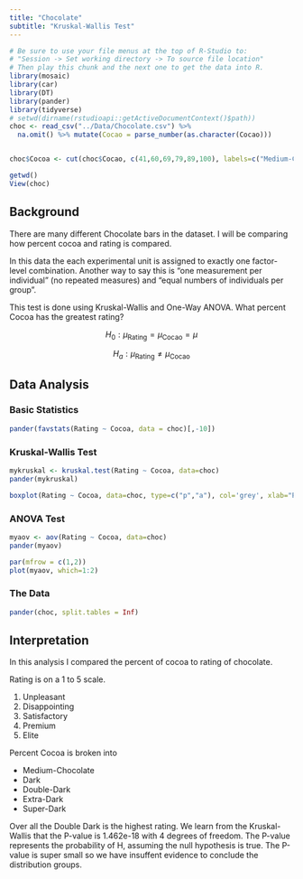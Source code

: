 ```yaml
---
title: "Chocolate"
subtitle: "Kruskal-Wallis Test"
---
```


```r
# Be sure to use your file menus at the top of R-Studio to:
# "Session -> Set working directory -> To source file location"
# Then play this chunk and the next one to get the data into R.
library(mosaic)
library(car)
library(DT)
library(pander)
library(tidyverse)
# setwd(dirname(rstudioapi::getActiveDocumentContext()$path))
choc <- read_csv("../Data/Chocolate.csv") %>% 
  na.omit() %>% mutate(Cocao = parse_number(as.character(Cocao)))


choc$Cocoa <- cut(choc$Cocao, c(41,60,69,79,89,100), labels=c("Medium-Chocolate", "Dark", "Double-Dark", "Extra-Dark", "Super-Dark"),ordered_result = TRUE)
```

```r
getwd()
View(choc)
```

<!-- ---- -->

<!-- Instructions:

 Use the Chocolate dataset and a Kruskal-Wallis Test(s) to answer an interesting question(s) that you come up with.
 
 About the dataset:
 
  * Company: Name of the company manufacturing the bar.

  * Orig: The specific geo-region of origin for the bar.

  * Review: Date of publication of the review.

  * Cocoa: Cocoa percentage (darkness) of the chocolate bar being reviewed.

  * Location: Manufacturer base country.

  * Rating: Expert rating for the bar.
      5= Elite (Transcending beyond the ordinary limits)
      4= Premium (Superior flavor development, character and style)
      3= Satisfactory(3.0) to praiseworthy(3.75) (well made with special qualities)
      2= Disappointing (Passable but contains at least one significant flaw)
      1= Unpleasant (mostly unpalatable)

   * Type: The variety (breed) of cocoa bean used, if provided.
   
   * BroadOrig: The broad geo-region of origin for the bean.

Note this dataset and description come from: © 2018 Kaggle Inc for further details visit:

[Kaggle.com](https://www.kaggle.com/rtatman/chocolate-bar-ratings/data)


If you want to give your critiquers some ideas about what you have questions on and would like help with, place those details here.-->
<!-- **Comments to Critiquers:**  -->



<!--End your comments to your critiquers before this line.-->

<!-- ---- -->

<!--Begin writing your Analysis after this point.-->

## Background 

There are many different Chocolate bars in the dataset. I will be comparing how percent cocoa and rating is compared.  

In this data the each experimental unit is assigned to exactly one factor-level combination. Another way to say this is “one measurement per individual” (no repeated measures) and “equal numbers of individuals per group”.

This test is done using Kruskal-Wallis and One-Way ANOVA. What percent Cocoa has the greatest rating? 


$$
  H_0: \mu_\text{Rating} = \mu_\text{Cocao} = \mu
$$

$$
  H_a: \mu_\text{Rating} \neq \mu_\text{Cocao}
$$


## Data Analysis {.tabset .tabset-fade}

### Basic Statistics

```r
pander(favstats(Rating ~ Cocoa, data = choc)[,-10])
```

### Kruskal-Wallis Test

```r
mykruskal <- kruskal.test(Rating ~ Cocoa, data=choc)
pander(mykruskal)
```

```r
boxplot(Rating ~ Cocoa, data=choc, type=c("p","a"), col='grey', xlab="Percent of Cocoa", ylab="Rating of Chocolate", main="Rating vs Percent Cocoa")
```

### ANOVA Test

```r
myaov <- aov(Rating ~ Cocoa, data=choc)
pander(myaov)
```

```r
par(mfrow = c(1,2))
plot(myaov, which=1:2)
```

### The Data

```r
pander(choc, split.tables = Inf)
```

## Interpretation

In this analysis I compared the percent of cocoa to rating of chocolate. 

Rating is on a 1 to 5 scale. 

1. Unpleasant
2. Disappointing
3. Satisfactory
4. Premium 
5. Elite 

Percent Cocoa is broken into 

* Medium-Chocolate
* Dark
* Double-Dark
* Extra-Dark
* Super-Dark

Over all the Double Dark is the highest rating. We learn from the Kruskal-Wallis that the P-value is 1.462e-18 with 4 degrees of freedom. The P-value represents the probability of H, assuming the null hypothesis is true. The P-value is super small so we have insuffent evidence to conclude the distribution groups. 



<!-- ```{r} -->
<!-- hist(choc$Rating, breaks=15, col='sandybrown', xlab="Rating of Chocolate", main="Chocolate Rating") -->
<!-- ``` -->